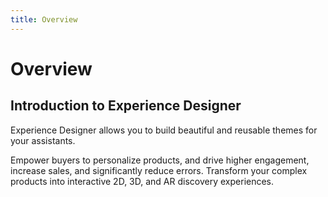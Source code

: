 ```yaml
---
title: Overview
---
```


# Overview

## Introduction to Experience Designer

<p style={{ marginBottom: 40, marginTop: -8 }}>
  Experience Designer allows you to build beautiful and reusable themes for your
  assistants.
</p>

<div class="alert alert--primary" role="alert">
  Empower buyers to personalize products, and drive higher engagement, increase
  sales, and significantly reduce errors. Transform your complex products into
  interactive 2D, 3D, and AR discovery experiences.
</div>
